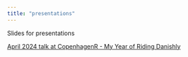 ```yaml
---
title: "presentations"
---
```


Slides for presentations

[April 2024 talk at CopenhagenR - My Year of Riding Danishly](https://greg-dubrow.github.io/copenhagenR-April2024-slides/copenhagenR-April2024-slides.html)
